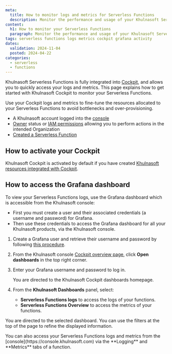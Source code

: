 ```yaml
---
meta:
  title: How to monitor logs and metrics for Serverless Functions
  description: Monitor the performance and usage of your Khulnasoft Serverless Functions.
content:
  h1: How to monitor your Serverless Functions
  paragraph: Monitor the performance and usage of your Khulnasoft Serverless Functions.
tags: serverless functions logs metrics cockpit grafana activity
dates:
  validation: 2024-11-04
  posted: 2024-04-22
categories:
  - serverless
  - functions
---
```


Khulnasoft Serverless Functions is fully integrated into [Cockpit](/observability/cockpit/quickstart/), and allows you to quickly access your logs and metrics. This page explains how to get started with Khulnasoft Cockpit to monitor your Serverless Functions.

<Message type="tip">
Use your Cockpit logs and metrics to fine-tune the resources allocated to your Serverless Functions to avoid bottlenecks and over-provisioning.
</Message>

<Macro id="requirements" />

- A Khulnasoft account logged into the [console](https://console.khulnasoft.com)
- [Owner](/identity-and-access-management/iam/concepts/#owner) status or [IAM permissions](/identity-and-access-management/iam/concepts/#permission) allowing you to perform actions in the intended Organization
- [Created a Serverless Function](/serverless/functions/how-to/create-a-function/)

## How to activate your Cockpit

Khulnasoft Cockpit is activated by default if you have created [Khulnasoft resources integrated with Cockpit](/observability/cockpit/reference-content/cockpit-limitations/#product-integration-into-cockpit).

## How to access the Grafana dashboard

To view your Serverless Functions logs, use the Grafana dashboard which is accessible from the Khulnasoft console:
  - First you must create a user and their associated credentials (a username and password) for Grafana.
  - Then use these credentials to access the Grafana dashboard for all your Khulnasoft products, via the Khulnasoft console.

1. Create a Grafana user and retrieve their username and password by following [this procedure](/observability/cockpit/how-to/retrieve-grafana-credentials/).

2. From the Khulnasoft console [Cockpit overview page](https://console.khulnasoft.com/cockpit/overview), click **Open dashboards** in the top right corner.

3. Enter your Grafana username and password to log in.

    You are directed to the Khulnasoft Cockpit dashboards homepage.

4. From the **Khulnasoft Dashboards** panel, select:
    - **Serverless Functions logs** to access the logs of your functions.
    - **Serverless Functions Overview** to access the metrics of your functions.

  You are directed to the selected dashboard. You can use the filters at the top of the page to refine the displayed information.

<Message type="note">
  You can also access your Serverless Functions logs and metrics from the [console](https://console.khulnasoft.com) via the **Logging** and **Metrics** tabs of a function.
</Message>
